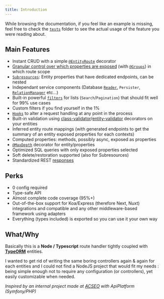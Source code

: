 ```yaml
---
title: Introduction
---
```



<DocAlert status="success" >

While browsing the documentation, if you feel like an example is missing, feel free to check the
[`tests`](https://github.com/astahmer/entity-routes/tree/main/tests) folder to see the actual usage of the feature you
were reading about.

</DocAlert>

## Main Features

-   Instant CRUD with a simple [`@EntityRoute`](/definitions#entityroute) decorator
-   [Granular control over which properties are exposed](/entity-routes/groups/definitions) (with [`@Groups`](/definitions#groups)) in which
    route scope
-   [`Subresources`](/entity-routes/subresources): Entity properties that have dedicated endpoints, can be nested
-   Independant service components (Database [`Reader`](/definitions/classes/reader), `Persister`, [`RelationManager`](/definitions/classes/relationmanager) etc...)
-   Built-in powerful [`filters`](/entity-routes/filters) for lists (`Search`/`Pagination`) that should fit well for 99%
    use cases
-   Custom filters if you find yourself in the 1%
-   [`Hooks`](/entity-routes/hooks) to alter a request handling at any point in the process
-   Built-in validation using
    [class-validator](https://github.com/typestack/class-validator)/[entity-validator](https://github.com/astahmer/entity-validator)
    decorators on your entities
-   Inferred entity route mappings (with generated endpoints to get the summary of an entity exposed properties for each
    contexts)
-   Computed properties: methods, possibly async, exposed as properties
-   [`@MaxDepth`](/definitions#maxdepth) decorator for entity/properties
-   Optimized SQL queries with only exposed properties selected
-   Soft delete/restoration supported (also for Subresources)
-   Standardized REST [responses](/entity-routes/response-format)

## Perks

-   0 config required
-   Type-safe API
-   Almost complete code coverage (95%+)
-   Out-of-the-box support for Koa/Express (therefore Next, Nuxt) integrations and compatible and any other
    middleware-based framework using adapters
-   Everything (types included) is exported so you can use it your own way

## What/Why

Basically this is a **Node / Typescript** route handler tightly coupled with
**[TypeORM](https://github.com/typeorm/typeorm/)** entities.

I wanted to get rid of writing the same boring controllers again & again for each entities and I could not find a NodeJS
project that would fit my needs : being simple enough not to require any configuration (or controllers), yet easily
customizable when needed.

_Inspired by an internal project made at [ACSEO](https://acseo.fr/) with ApiPlatform (Symfony/PHP)_
